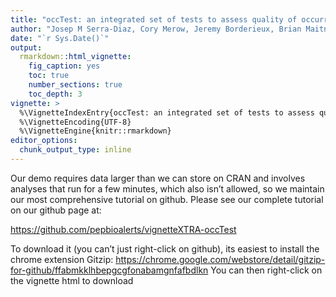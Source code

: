 ```yaml
---
title: "occTest: an integrated set of tests to assess quality of occurrence data in species distributions"
author: "Josep M Serra-Diaz, Cory Merow, Jeremy Borderieux, Brian Maitner, A Callbaut"
date: "`r Sys.Date()`"
output:
  rmarkdown::html_vignette:
    fig_caption: yes
    toc: true
    number_sections: true
    toc_depth: 3
vignette: >
  %\VignetteIndexEntry{occTest: an integrated set of tests to assess quality of occurrence data in species distributions}
  %\VignetteEncoding{UTF-8}
  %\VignetteEngine{knitr::rmarkdown}
editor_options: 
  chunk_output_type: inline
---
```


Our demo requires data larger than we can store on CRAN and involves analyses that run for a few minutes, which also isn't allowed, so we maintain our most comprehensive tutorial on github. Please see our complete tutorial on our github page at:

[https://github.com/pepbioalerts/vignetteXTRA-occTest](https://github.com/pepbioalerts/vignetteXTRA-occTest)

To download it (you can't just right-click on github), its easiest to install the chrome extension Gitzip:
[https://chrome.google.com/webstore/detail/gitzip-for-github/ffabmkklhbepgcgfonabamgnfafbdlkn](https://chrome.google.com/webstore/detail/gitzip-for-github/ffabmkklhbepgcgfonabamgnfafbdlkn)
You can then right-click on the vignette html to download 

